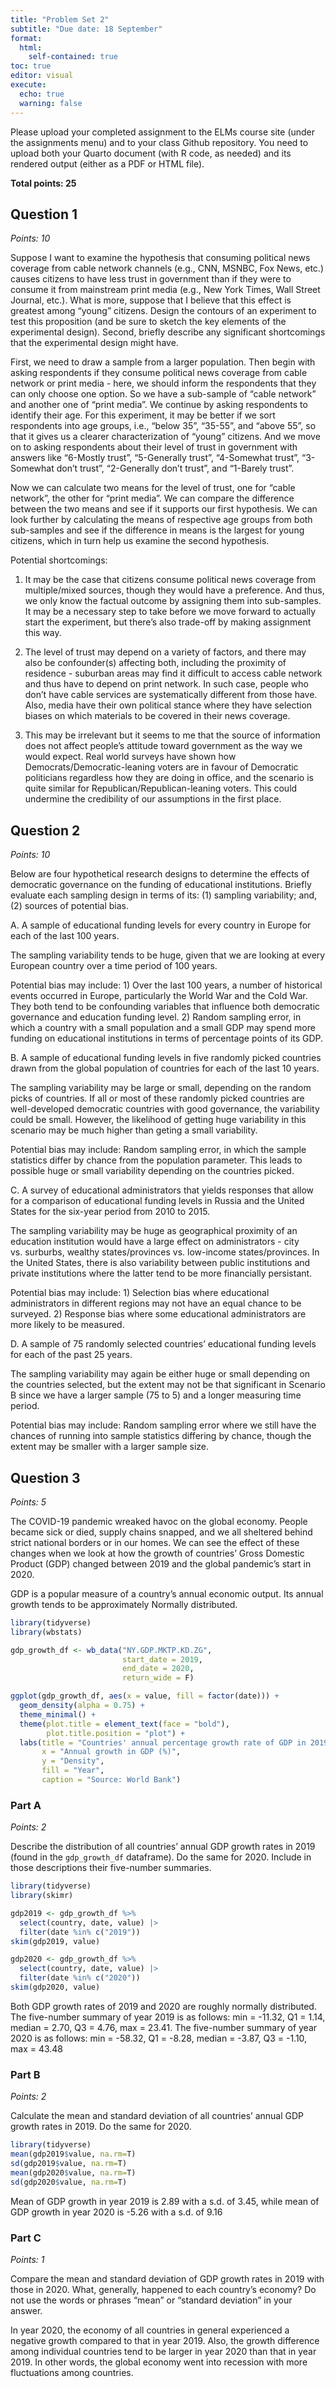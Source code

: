 ```yaml
---
title: "Problem Set 2"
subtitle: "Due date: 18 September"
format: 
  html:
    self-contained: true
toc: true
editor: visual
execute: 
  echo: true
  warning: false
---
```


Please upload your completed assignment to the ELMs course site (under the assignments menu) and to your class Github repository. You need to upload both your Quarto document (with R code, as needed) and its rendered output (either as a PDF or HTML file).

**Total points: 25**

## Question 1

*Points: 10*

Suppose I want to examine the hypothesis that consuming political news coverage from cable network channels (e.g., CNN, MSNBC, Fox News, etc.) causes citizens to have less trust in government than if they were to consume it from mainstream print media (e.g., New York Times, Wall Street Journal, etc.). What is more, suppose that I believe that this effect is greatest among "young" citizens. Design the contours of an experiment to test this proposition (and be sure to sketch the key elements of the experimental design). Second, briefly describe any significant shortcomings that the experimental design might have.

First, we need to draw a sample from a larger population. Then begin with asking respondents if they consume political news coverage from cable network or print media - here, we should inform the respondents that they can only choose one option. So we have a sub-sample of "cable network" and another one of "print media". We continue by asking respondents to identify their age. For this experiment, it may be better if we sort respondents into age groups, i.e., "below 35", "35-55", and "above 55", so that it gives us a clearer characterization of "young" citizens. And we move on to asking respondents about their level of trust in government with answers like "6-Mostly trust", "5-Generally trust", "4-Somewhat trust", "3-Somewhat don't trust", "2-Generally don't trust", and "1-Barely trust".

Now we can calculate two means for the level of trust, one for "cable network", the other for "print media". We can compare the difference between the two means and see if it supports our first hypothesis. We can look further by calculating the means of respective age groups from both sub-samples and see if the difference in means is the largest for young citizens, which in turn help us examine the second hypothesis.

Potential shortcomings:

1) It may be the case that citizens consume political news coverage from multiple/mixed sources, though they would have a preference. And thus, we only know the factual outcome by assigning them into sub-samples. It may be a necessary step to take before we move forward to actually start the experiment, but there's also trade-off by making assignment this way.

2) The level of trust may depend on a variety of factors, and there may also be confounder(s) affecting both, including the proximity of residence - suburban areas may find it difficult to access cable network and thus have to depend on print network. In such case, people who don't have cable services are systematically different from those have. Also, media have their own political stance where they have selection biases on which materials to be covered in their news coverage.

3) This may be irrelevant but it seems to me that the source of information does not affect people's attitude toward government as the way we would expect. Real world surveys have shown how Democrats/Democratic-leaning voters are in favour of Democratic politicians regardless how they are doing in office, and the scenario is quite similar for Republican/Republican-leaning voters. This could undermine the credibility of our assumptions in the first place.

## Question 2

*Points: 10*

Below are four hypothetical research designs to determine the effects of democratic governance on the funding of educational institutions. Briefly evaluate each sampling design in terms of its: (1) sampling variability; and, (2) sources of potential bias.

A. A sample of educational funding levels for every country in Europe for each of the last 100 years.

The sampling variability tends to be huge, given that we are looking at every European country over a time period of 100 years.

Potential bias may include: 1) Over the last 100 years, a number of historical events occurred in Europe, particularly the World War and the Cold War. They both tend to be confounding variables that influence both democratic governance and education funding level. 2) Random sampling error, in which a country with a small population and a small GDP may spend more funding on educational institutions in terms of percentage points of its GDP.

B. A sample of educational funding levels in five randomly picked countries drawn from the global population of countries for each of the last 10 years.

The sampling variability may be large or small, depending on the random picks of countries. If all or most of these randomly picked countries are well-developed democratic countries with good governance, the variability could be small. However, the likelihood of getting huge variability in this scenario may be much higher than geting a small variability.

Potential bias may include: Random sampling error, in which the sample statistics differ by chance from the population parameter. This leads to possible huge or small variability depending on the countries picked.

C. A survey of educational administrators that yields responses that allow for a comparison of educational funding levels in Russia and the United States for the six-year period from 2010 to 2015.

The sampling variability may be huge as geographical proximity of an education institution would have a large effect on administrators - city vs. surburbs, wealthy states/provinces vs. low-income states/provinces. In the United States, there is also variability between public institutions and private institutions where the latter tend to be more financially persistant.

Potential bias may include: 1) Selection bias where educational administrators in different regions may not have an equal chance to be surveyed. 2) Response bias where some educational administrators are more likely to be measured.

D. A sample of 75 randomly selected countries' educational funding levels for each of the past 25 years.

The sampling variability may again be either huge or small depending on the countries selected, but the extent may not be that significant in Scenario B since we have a larger sample (75 to 5) and a longer measuring time period.

Potential bias may include: Random sampling error where we still have the chances of running into sample statistics differing by chance, though the extent may be smaller with a larger sample size.

## Question 3

*Points: 5*

The COVID-19 pandemic wreaked havoc on the global economy. People became sick or died, supply chains snapped, and we all sheltered behind strict national borders or in our homes. We can see the effect of these changes when we look at how the growth of countries' Gross Domestic Product (GDP) changed between 2019 and the global pandemic's start in 2020.

::: callout-note
GDP is a popular measure of a country's annual economic output. Its annual growth tends to be approximately Normally distributed.
:::

```r
library(tidyverse)
library(wbstats)

gdp_growth_df <- wb_data("NY.GDP.MKTP.KD.ZG", 
                         start_date = 2019, 
                         end_date = 2020, 
                         return_wide = F)

ggplot(gdp_growth_df, aes(x = value, fill = factor(date))) + 
  geom_density(alpha = 0.75) + 
  theme_minimal() + 
  theme(plot.title = element_text(face = "bold"),
        plot.title.position = "plot") + 
  labs(title = "Countries' annual percentage growth rate of GDP in 2019 and 2020",
       x = "Annual growth in GDP (%)",
       y = "Density",
       fill = "Year",
       caption = "Source: World Bank")
```

### Part A

*Points: 2*

Describe the distribution of all countries' annual GDP growth rates in 2019 (found in the `gdp_growth_df` dataframe). Do the same for 2020. Include in those descriptions their five-number summaries.

```r
library(tidyverse)
library(skimr)

gdp2019 <- gdp_growth_df %>%
  select(country, date, value) |>
  filter(date %in% c("2019"))
skim(gdp2019, value)

gdp2020 <- gdp_growth_df %>%
  select(country, date, value) |>
  filter(date %in% c("2020"))
skim(gdp2020, value)
```

Both GDP growth rates of 2019 and 2020 are roughly normally distributed.
The five-number summary of year 2019 is as follows: min = -11.32, Q1 = 1.14, median = 2.70, Q3 = 4.76, max = 23.41.
The five-number summary of year 2020 is as follows: min = -58.32, Q1 = -8.28, median = -3.87, Q3 = -1.10, max = 43.48

### Part B

*Points: 2*

Calculate the mean and standard deviation of all countries' annual GDP growth rates in 2019. Do the same for 2020.

```r
library(tidyverse)
mean(gdp2019$value, na.rm=T)
sd(gdp2019$value, na.rm=T)
mean(gdp2020$value, na.rm=T)
sd(gdp2020$value, na.rm=T)
```

Mean of GDP growth in year 2019 is 2.89 with a s.d. of 3.45, while mean of GDP growth in year 2020 is -5.26 with a s.d. of 9.16

### Part C

*Points: 1*

Compare the mean and standard deviation of GDP growth rates in 2019 with those in 2020. What, generally, happened to each country's economy? Do not use the words or phrases "mean" or "standard deviation" in your answer.

In year 2020, the economy of all countries in general experienced a negative growth compared to that in year 2019. Also, the growth difference among individual countries tend to be larger in year 2020 than that in year 2019. In other words, the global economy went into recession with more fluctuations among countries.
